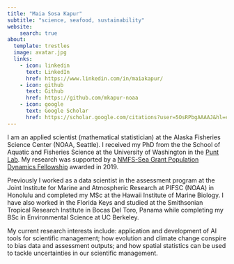 ```yaml
---
title: "Maia Sosa Kapur"
subtitle: "science, seafood, sustainability"
website: 
    search: true
about:
  template: trestles
  image: avatar.jpg
  links:  
    - icon: linkedin
      text: LinkedIn
      href: https://www.linkedin.com/in/maiakapur/
    - icon: github
      text: Github
      href: https://github.com/mkapur-noaa
    - icon: google
      text: Google Scholar
      href: https://scholar.google.com/citations?user=5OsRPbgAAAAJ&hl=en
---
```


I am an applied scientist (mathematical statistician) at the Alaska Fisheries Science Center (NOAA, Seattle). I received my PhD from the the School of Aquatic and Fisheries Science at the University of Washington in the [Punt Lab](http://puntlab.washington.edu/maia-kapur/). My research was supported by a [NMFS-Sea Grant Population Dynamics Fellowship](https://seagrant.noaa.gov/News/Article/ArtMID/1660/ArticleID/2750/NOAA-Sea-Grant-and-Fisheries-announce-2019-Ecosystem-and-Population-Dynamics-Fellows) awarded in 2019.

Previously I worked as a data scientist in the assessment program at the Joint Institute for Marine and Atmospheric Research at PIFSC (NOAA) in Honolulu and completed my MSc at the Hawaii Institute of Marine Biology. I have also worked in the Florida Keys and studied at the Smithsonian Tropical Research Institute in Bocas Del Toro, Panama while completing my BSc in Environmental Science at UC Berkeley.

My current research interests include: application and development of AI tools for scientific management; how evolution and climate change conspire to bias data and assessment outputs; and how spatial statistics can be used to tackle uncertainties in our scientific management.
